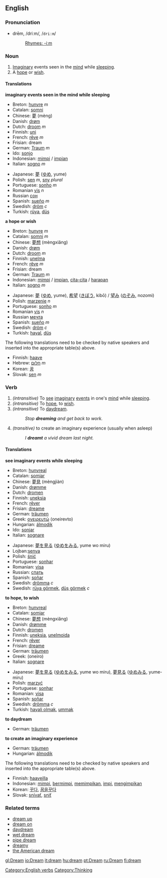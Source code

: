 ==English==
=== Pronunciation ===
*drēm, /driːm/, /<tt>dri:m</tt>/
*:[[Rhymes:English:-iːm|Rhymes: -iːm]]

=== Noun ===
{{en-noun|dream|dreams}}

# [[imagination|Imaginary]] events seen in the [[mind]] while [[sleeping]].
# A [[hope]] or [[wish]].

==== Translations ====
'''imaginary events seen in the mind while sleeping'''
{{top}}
*Breton: [[hunvre]] ''m''
*Catalan: [[somni]]
*Chinese: [[夢]] (mèng)
*Danish: [[drøm]] {{c}}
*Dutch: [[droom]] ''m''
*Finnish: [[uni#Finnish|uni]]
*French: [[rêve]] ''m''
*Frisian: dream
*German: [[Traum]] ''m''
*Ido: [[sonjar|sonjo]]
*Indonesian: [[mimpi]] / [[impi|impian]]
*Italian: [[sogno]] ''m''
{{mid}}
*Japanese: [[夢]] ([[ゆめ]], yume)
*Polish: [[sen]] ''m'', [[sny]] ''plural''
*Portuguese: [[sonho]] ''m''
*Romanian [[vis]] ''n''
*Russian [[сон]]
*Spanish: [[sueño]] ''m''
*Swedish: [[dröm]]  ''c''
*Turkish: [[rüya]], [[düş]]
{{bottom}}

'''a hope or wish'''
{{top}}
*Breton: [[hunvre]] ''m''
*Catalan: [[somni]] ''m''
*Chinese: [[夢想]] (mèngxiăng)
*Danish: [[drøm]] {{c}}
*Dutch: [[droom]] ''m''
*Finnish: [[unelma]]
*French: [[rêve]] ''m''
*Frisian: dream
*German: [[Traum]] ''m''
*Indonesian: [[mimpi]] / [[impi|impian]], [[cita-cita]] / [[harap|harapan]]
*Italian: [[sogno]] ''m''
{{mid}}
*Japanese: [[夢]] ([[ゆめ]], yume), [[希望]] ([[きぼう]], kibō) / [[望み]] ([[のぞみ]], nozomi)
*Polish: [[marzenie]] ''n''
*Portuguese: [[sonho]] ''m''
*Romanian [[vis]] ''n''
*Russian [[мечта]]
*Spanish: [[sueño]] ''m''
*Swedish: [[dröm]]  ''c''
*Turkish: [[hayal]], [[düş]]
{{bottom}}

The following translations need to be checked by native speakers and inserted into the appropriate table(s) above.
*Finnish: [[haave]]
*Hebrew: [[חלום]] ''m''
*Korean: [[꿈]]
*Slovak: [[sen#Slovak|sen]] ''m''

===Verb===
{{irregverb|'''to dream'''|'''[[dreams]]'''|'''[[dreamt]] '''or''' [[dreamed]]'''|'''[[dreamt]] '''or''' [[dreamed]]'''|'''[[dreaming]]'''}}

#''(intransitive)'' To [[see]] [[imaginary]] [[event]]s in one's [[mind]] while [[sleep]]ing.
#''(intransitive)'' To [[hope]], to [[wish]].
#''(intransitive)'' To [[daydream]].
#:''Stop '''dreaming''' and get back to work.''
#''(transitive)'' to create an imaginary experience (usually when asleep)
#:''I '''dreamt''' a vivid dream last night.''

==== Translations ====
'''see imaginary events while sleeping'''
{{top}}
*Breton: [[hunvreal]]
*Catalan: [[somiar]]
*Chinese: [[夢見]] (mèngjiàn)
*Danish: [[drømme]]
*Dutch: [[dromen]]
*Finnish: [[uneksia]]
*French: [[rêver]]
*Frisian: [[dreame]]
*German: [[träumen]]
*Greek: [[ονειρευτώ]] (oneirevto)
*Hungarian: [[álmodik]]
*Ido: [[sonjar]]
*Italian: [[sognare]]
{{mid}}
*Japanese: [[夢]]を[[見る]] ([[ゆめ]]を[[みる]], yume wo miru)
*Lojban:[[senva]]
*Polish: [[śnić]]
*Portuguese: [[sonhar]]
*Romanian: [[visa#Romanian|visa]]
*Russian: [[спать]]
*Spanish: [[soñar]]
*Swedish: [[drömma]]  ''c''
*Swedish: [[rüya görmek]], [[düş görmek]]  ''c''
{{bottom}}

'''to hope, to wish'''
{{top}}
*Breton: [[hunvreal]]
*Catalan: [[somiar]]
*Chinese: [[夢想]] (mèngxiăng)
*Danish: [[drømme]]
*Dutch: [[dromen]]
*Finnish: [[uneksia]], [[unelmoida]]
*French: [[rêver]]
*Frisian: [[dreame]]
*German: [[träumen]]
*Greek: (oneiro)
*Italian: [[sognare]]
{{mid}}
*Japanese: [[夢]]を[[見る]] ([[ゆめ]]を[[みる]], yume wo miru), [[夢見る]] ([[ゆめみる]], yume-miru)
*Polish: [[marzyć]]
*Portuguese: [[sonhar]]
*Romanian: [[visa#Romanian|visa]]
*Spanish: [[soñar]]
*Swedish: [[drömma]]  ''c''
*Turkish: [[hayali olmak]], [[ummak]]
{{bottom}}

'''to daydream'''
{{top}}
*German: [[träumen]]
{{mid}}
{{bottom}}

'''to create an imaginary experience'''
{{top}}
*German: [[träumen]]
*Hungarian: [[álmodik]]
{{mid}}
{{bottom}}

The following translations need to be checked by native speakers and inserted into the appropriate table(s) above.
*Finnish: [[haaveilla]]
*Indonesian: [[mimpi]], [[mimpi|bermimpi]], [[mimpi|memimpikan]], [[impi]], [[impi|mengimpikan]]
*Korean: [[꾸다]], [[꿈을꾸다]]
*Slovak: [[snívať]], [[sniť]]

===Related terms===
*[[dream up]]
*[[dream on]]
*[[daydream]]
*[[wet dream]]
*[[pipe dream]]
*[[dreamy]]
*[[the American dream]]

[[Category:English verbs]]
[[Category:Thinking]]

[[gl:Dream]]
[[io:Dream]]
[[it:dream]]
[[hu:dream]]
[[pt:Dream]]
[[ru:Dream]]
[[fi:dream]]